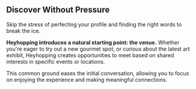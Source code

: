 ## Discover Without Pressure

Skip the stress of perfecting your profile and finding the right words to break the ice.

**Heyhopping introduces a natural starting point: the venue.** Whether you're eager to try out a new gourmet spot, or curious about the latest art exhibit, Heyhopping creates opportunities to meet based on shared interests in specific events or locations.

This common ground eases the initial conversation, allowing you to focus on enjoying the experience and making meaningful connections.
